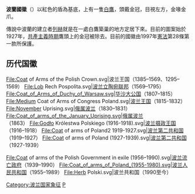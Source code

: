 {{Infobox coat of arms
|name             = 波兰共和国国徽
|image            = Herb Polski.svg
|image_width      = 150
|middle           = Coat of arms-poland.svg
|middle_width     = 150
|middle_caption   =  
|lesser           = 
|lesser_width     = 
|lesser_caption   = 
|armiger          = {{POL}}
|year_adopted     = 1295首次使用；1990年最后修改
|crest            = 
|torse            =
|shield           = 
}}
'''波蘭國徽'''（{{lang|pl|Godło Polski}}）以紅色的盾為基底，上有一隻[[鷹_(紋章學)|白鷹]]，頭戴金冠，目視左方，金喙金爪。

傳說中波蘭的建立者[[列赫|列赫]]就是在一處白鷹築巢的地方定居下來。目前的圖案始於1927年，[[波蘭人民共和國|共產主義時期]]鷹頭上的金冠被除去。目前的國徽由1997年[[波蘭憲法|憲法]]第28條第一款所保護。

== 历代国徽 ==
<gallery>
File:Coat of Arms of the Polish Crown.svg|波兰王国（1385–1569、1295–1569）
File:Lob Rech Pospolita.svg|[[波兰立陶宛联邦|波兰立陶宛联邦]]（1569–1795）
File:Coat_of_Arms_of_Duchy_of_Warsaw.svg|[[华沙大公国|华沙大公国]]（1807–1815）
File:Medium Coat of Arms of Congress Poland.svg|[[波兰王国|波兰王国]]（1815-1832）
File:November Uprising.svg|[[俄属波兰|俄属波兰]]（1830–1831）
File:Coat_of_arms_of_the_January_Uprising.svg|[[俄属波兰|俄属波兰]]<br/>（1863）
File:Godło Królestwa Polskiego (1916-1918).svg|[[波兰王国_(1916–1918)|波兰摄政王国]]（1916–1918）
File:Coat of arms of Poland2 1919-1927.svg|[[波兰第二共和国|波兰第二共和国]]（1919–1927）
File:Coat of arms of Poland (1927-1939).svg|[[波兰第二共和国|波兰第二共和国]]（1927-1939）

File:Coat of arms of the Polish Government in exile (1956–1990).svg|[[波兰流亡政府|波兰流亡政府]]（1939–1990）
File:Coat_of_arms_of_Poland_(1955-1980).svg|[[波兰人民共和国|波兰人民共和国]]（1955–1989）
File:Herb Polski.svg|波兰共和国（1990至今）
</gallery>

{{portal|波兰|Flag of Poland.svg}}
{{波兰主题}}
{{歐洲題目|国徽}}
[[Category:波兰国家象征|Category:波兰国家象征]]
[[Category:國徽|P]]